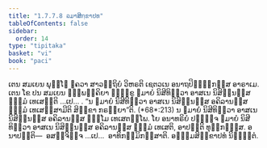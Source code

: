 ```yaml
---
title: "1.7.7.8 ຉມາສິກ຺ຂາປທ"
tableOfContents: false
sidebar:
  order: 14
type: "tipitaka"
basket: "vi"
book: "paci"
---
```



<DynamicBreadcrumb />

<Division number="645" book="paci">

<Paragraph number="2040" book="paci">
ເຕນ ສມເຍນ ພຸທ຺ໂຘ ຠຄວາ ສາວຕ຺ຖິຍໍ ວິຫຣຕິ ເຊຕວເນ ອນາຖປິຓ຺ຑິກສ຺ສ ອາຣາເມ. ເຕນ ໂຂ ປນ ສມເຍນ ຉພ຺ພຄ຺ຄິຍາ ຠິກ຺ຂູ ຉມາຍໍ ນິສີທິຕ຺ວາ ອາສເນ ນິສິນ຺ນສ຺ສ ຘມ຺ມໍ ເທເສນ຺ຕິ …ເປ… .
</Paragraph>

<Paragraph number="2041" book="paci">
<Emphasis>“ນ ຉມາຍໍ ນິສີທິຕ຺ວາ ອາສເນ ນິສິນ຺ນສ຺ສ ອຄິລານສ຺ສ ຘມ຺ມໍ ເທເສສ຺ສາມີຕິ ສິກ຺ຂາ ກຣຓີຍາ”</Emphasis>ຕິ. (*68*:<Emphasis>213</Emphasis>)
</Paragraph>

<Paragraph number="2042" book="paci">
ນ ຉມາຍໍ ນິສີທິຕ຺ວາ ອາສເນ ນິສິນ຺ນສ຺ສ ອຄິລານສ຺ສ ຘມ຺ໂມ ເທເສຕພ຺ໂພ. ໂຍ ອນາທຣິຍໍ ປຏິຈ຺ຈ ຉມາຍໍ ນິສີທິຕ຺ວາ ອາສເນ ນິສິນ຺ນສ຺ສ ອຄິລານສ຺ສ ຘມ຺ມໍ ເທເສຕິ, ອາປຕ຺ຕິ ທຸກ຺ກຏສ຺ສ.
</Paragraph>

<Paragraph number="2043" book="paci">
ອນາປຕ຺ຕິ—  ອສຎ຺ຈິຈ຺ຈ …ເປ…  ອາທິກມ຺ມິກສ຺ສາຕິ.

</Paragraph>
</Division>

<Paragraph number="2044" type="center" book="paci">
ອຏ຺ຐມສິກ຺ຂາປທໍ ນິຏ຺ຐິຕໍ.
</Paragraph>